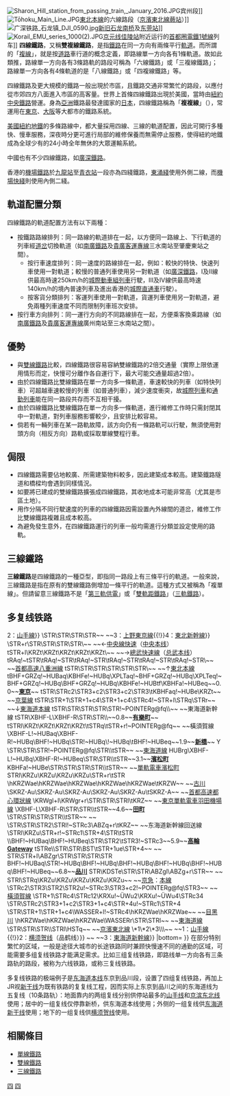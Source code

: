 {{unreferenced|time=2018-04-06}}
[[File:Sharon_Hill_station_from_passing_train,_January_2016.JPG|thumb]]宾州段]]
[[File:Tōhoku_Main_Line.JPG|thumb]][[東北本線|東北本線]]的六線路段（[[京濱東北線|京濱東北線]][[蕨站|蕨站]]）]]
[[File:广深铁路_石龙镇_DJI_0590.jpg|thumb]][[广九铁路石龙南桥|新旧石龙南桥]]及[[东莞站|东莞站]]]]
[[File:Korail_EMU_series_1000(2).JPG|thumb]][[京元线|京元线]][[佳陵站|佳陵站]]附近运行的[[首都圈電鐵1號線|首都圈電鐵1號線]]列车]]
'''四線鐵路'''，又稱'''雙複線鐵路'''，是指[[鐵路|鐵路]]在同一方向有兩條平行[[鐵軌|軌道]]。而所謂的「[[雙線鐵路|複線]]」，就是按[[道路|道路]]車行道的概念定義，即路線單一方向各有1條軌道。故如此類推，路線單一方向各有3條路軌的路段可稱為「六線鐵路」或「三複線鐵路」；路線單一方向各有4條軌道的是「八線鐵路」或「四複線鐵路」等。

四線鐵路及更大規模的鐵路一般出現於市區，且鐵路交通非常繁忙的路段，以應付從市郊四方八面進入市區的高客量。世界上首條四線鐵路出現於美國，當時由[[紐約中央鐵路|紐約中央鐵路]]營運。身為[[亞洲|亞洲]]鐵路最發達國家的[[日本|日本]]，四線鐵路稱為「'''複複線'''」（{{lang|ja|複々線／ふくふくせん}}），常運用在[[東京|東京]]、[[大阪市|大阪]]等大都市的鐵路系統。

[[美國|美國]][[紐約地鐵|紐約地鐵]]的多條路線中，都大量採用四線、三線的軌道配置，因此可開行多種快、慢車服務，深夜時分更可進行局部的維修保養而無需停止服務，使得紐約地鐵成為全球少有的24小時全年無休的大眾運輸系統。

中國也有不少四線鐵路，如[[廣深鐵路|廣深鐵路]]。

香港的[[大嶼山機場鐵路|機場鐵路]]於[[九龍站_(港鐵)|九龍站]]至[[青衣站|青衣站]]一段亦為四綫鐵路，[[東涌綫|東涌綫]]使用外側二線，而[[機場快綫_(港鐵)|機場快綫]]則使用內側二綫。

== 軌道配置分類 ==
四線鐵路的軌道配置方法有以下兩種：
* 按鐵路路線排列：同一路線的軌道排在一起，以方便同一路線上、下行軌道的列車經[[道岔|道岔]]切換軌道（如[[南廣鐵路|南廣鐵路]]及[[貴廣客運專線|貴廣客運專線]]三水南站至肇慶東站之間）。
** 按行車速度排列：同一速度的路線排在一起，例如：較快的特快、快速列車使用一對軌道；較慢的普通列車使用另一對軌道（如[[廣深鐵路|廣深鐵路]]，I及II線供最高時速250km/h的[[城際動車組列車|城際動車組列車]]行駛，III及IV線供最高時速140km/h的境內普速列車及進出香港的[[城際直通車|城際直通車]]行駛）。
** 按客貨分類排列：客運列車使用一對軌道，貨運列車使用另一對軌道，避免兩種列車速度不同而限制列車班次安排。
* 按行車方向排列：同一運行方向的不同路線排在一起，方便乘客換乘路線（如[[南廣鐵路|南廣鐵路]]及[[貴廣客運專線|貴廣客運專線]]廣州南站至三水南站之間）。

== 優勢 ==
* 與[[雙線鐵路|雙線鐵路]]比較，四線鐵路很容易容納雙線鐵路的2倍交通量（實際上限依運用情形而定，快慢可分離作各自運行下，最大可能交通量超過2倍）。
* 由於四線鐵路比雙線鐵路在單一方向多一條軌道，車速較快的列車（如特快列車）可超越車速較慢的列車（如普通列車），減少速度衝突，故[[城际铁路|城際列車]]和[[通勤列車|通勤列車]]能在同一路段共存而不互相干擾。
* 由於四線鐵路比雙線鐵路在單一方向多一條軌道，進行維修工作時只需封閉其中一對軌道，對列車服務影響較少，且安排比較容易。
* 倘若有一輛列車在某一路軌故障，該方向仍有一條路軌可以行駛，無須使用對頭方向（相反方向）路軌或採取單線雙程行車。

== 侷限 ==
* 四線鐵路需要佔地較廣、所需建築物料較多，因此建築成本較高。建築鐵路隧道和橋樑均會遇到同樣情況。
* 如要將已建成的雙線鐵路擴張成四線鐵路，其收地成本可能非常高（尤其是市區土地）。
* 用作分隔不同行駛速度的列車的四線鐵路因需設置內外線間的道岔，維修工作比雙線鐵路複雜且成本較高。
* 為避免發生意外，在四線鐵路運行的列車一般均需進行分類並設定使用的路軌。

== 三線鐵路 ==
{{main|三線鐵路}}
'''三線鐵路'''是四線鐵路的一種亞型，即指同一路段上有三條平行的軌道。一般來說，三線鐵路是指在原有的雙線鐵路側增加一條平行的軌道。這種方式又被稱為「複單線」。但請留意三線鐵路不是「[[軌道供電|第三軌供電]]」或「[[雙軌距|雙軌距鐵路]]」（[[第三軌|三軌鐵路]]）。

== 多复线铁路 ==
{{Routemap|collapse=yes|title=东京至品川间五复线示意图|title-bg=#0067c0|title-color=white|top=

* 距離是東京起計的營業距離
* [[File:BSicon_XBHF-L.svg|14px]][[File:BSicon_XBHF-R.svg|14px]]是可以[[跨月台轉車站|對面月台轉乘]]的[[四線鐵路#方向別複複線|方向別複複線]]的車站
|map=
\*1\*2\*3\*4~~ ~~{{BSsplit{{!}}1：[[京濱東北線|京濱東北線]]{{!}}2：[[山手線|山手線]]}}
\STR\STR\STR\STR~~ ~~{{BSsplit{{!}}3：[[上野東京線|上野東京線]]{{!}}4：[[東北新幹線|東北新幹線]]}}
\STR+r\STR\STR\STR\STR\~~ ~~←[[中央線快速|中央線快速]]（[[中央本线|中央本线]]）
tSTR+l\KRZt\KRZt\KRZt\KRZt\KRZt\~~ ~~→[[總武快速線|總武快速線]]（[[总武本线|总武本线]]）
tRAq!~tSTR\tRAq!~STR\tRAq!~STR\tRAq!~STR\tRAq!~STR\tRAq!~STR\~~ ~~[[首都高速八重洲線|首都高速八重洲線]]
tSTR\STR\STR\STR\STR\STR\~~ ~~↑[[東北本線|東北本線]]
tBHF+GRZq!~HUBaq\KBHFe!~HUBq\XPLTaq!~BHF+GRZq!~HUBq\XPLTeq!~BHF+GRZq!~HUBq\BHF+GRZq!~HUBq\KBHFe!~HUBtf\KBHFa!~HUBeq~~0.0~~'''[[東京站|東京]]'''~~ {{rint|tokyo|m}}
tSTR\STRc2\STR3+c2\STR3+c2\STR3\tKBHFaq!~HUBe\KRZt~~ ~~[[京葉線|京葉線]]
tSTR\STR+1\STR+1+c4\STR+1+c4\STRc4!~STR+l\STRq\STRr~~ ~~↓[[東海道本線|東海道本線]]
tSTR\STR\STR\STR\STR!~POINTERg@fq\\~~ ~~東海道新幹線
tSTR\XBHF-L\XBHF-R\STR\STR\\~~0.8~~'''[[有樂町站|有樂町]]'''~~ {{rint|tokyo|y}}
tSTRl\KRZt\KRZt\KRZt\KRZt\tSTRq\tSTR+r!~POINTERg@fq~~ ~~橫須賀線
\XBHF-L!~HUBaq\XBHF-R!~HUBq\BHF!~HUBq\STR!~HUBq\!~HUBq\tBHF!~HUBeq~~1.9~~'''[[新橋站_(日本)|新橋]]'''~~{{rint|tokyo|g}} {{rint|tokyo|a}} [[File:Yurikamome_line_symbol.svg|14px]]
\STR\STR\STR!~POINTERg@fq\STR\\tSTR~~ ~~[[東海道線_(JR東日本)|東海道線]]
HUBrg\XBHF-L!~HUBq\XBHF-R!~HUBeq\STR\STR\\tSTR~~3.1~~'''[[濱松町站|濱松町]]'''
KBHFa!~HUBe\STR\STR\STR\STR\\tSTR~~ ~~[[濱松町站|單軌電車濱松町]]
STRl\KRZu\KRZu\KRZu\KRZu\STR+r\tSTR
\hKRZWae\hKRZWae\hKRZWae\hKRZWae\hKRZWae\tKRZW~~ ~~[[澀谷川|古川]]
\SKRZ-Au\SKRZ-Au\SKRZ-Au\SKRZ-Au\SKRZ-Au\tSKRZ-A~~ ~~[[首都高速都心環狀線|首都高速都心環狀線]]
\KRWgl+l\KRWgr+r\STR\STR\STRl\tKRZ~~ ~~[[東京單軌電車羽田機場線|東京單軌電車羽田機場線]]
\XBHF-L\XBHF-R\STR\STR\\tSTR~~4.6~~'''[[田町站_(東京都)|田町]]'''
\STR\STR\STR\STR\\tSTR~~ ~~
\STR\STR\STR2\STRl!~STRc3\ABZq+r\tKRZ~~ ~~东海道新幹線回送線
\STRl\KRZu\STR+r!~STRc1\STR+4\STR\tSTR
\\BHF!~HUBaq\BHF!~HUBeq\STR\STR2\tSTR3!~STRc3~~5.9~~'''[[高輪Gateway站|高輪Gateway]]'''
tSTRe\\STR\STR\BST\tSTR+1ue\STR+4~~ ~~{{link-ja|田町車輛中心|田町車両センター}}
STR\STR+l\ABZgr\STR\STR\STR\STR
BHF!~HUBaq\STR!~HUBq\BHF!~HUBq\BHF!~HUBq\BHF!~HUBq\BHF!~HUBq\BHF!~HUBeq~~6.8~~'''[[品川站|品川]]'''
STR\KDSTe\STR\STR\ABZgl\ABZg+r\STR~~ ~~{{link-ja|東京綜合車輛中心#品川派出所|東京総合車両センター#品川派出所|東京綜合車輛中心品川派出所}}
STRl\STRq\KRZu\KRZu\KRZu\KRZu\KRZu~~ ~~[[京濱急行電鐵|京急]]：[[京急本線|本線]]
\STRc2\STR3\STR2\STR2u!~STRc3\STR3+c2!~POINTERg@fq\STR3~~ ~~[[橫須賀線|橫須賀線]]
\STR+1\STRc4\STRc12\KRXu!~ÜWu2\KRXu!~ÜWu4\STRc34
\STR\STRc2\STR3+1+c2\STR3+1+c4\STR+4u!~STRc1\STR+4
\STR\STR+1\STR+1+c4\WASSER+l!~STRc4\hKRZWae\hKRZWae~~ ~~[[目黑川|目黑川]]
\hKRZWae\hKRZWae\hKRZWae\WASSERr\STR\STRl~~ ~~[[東海道線_(JR東日本)|東海道線]]
\STR\STR\STR\\STRl\HSTq~~ ~~[[京濱東北線|京濱東北線]]
\*1\*2\*3\\\~~ ~~{{BSsplit{{!}}1：[[山手線|山手線]]{{!}}2：[[横须贺线|横须贺线]]（品鹤线）}}
~~ ~~{{BSsplit{{!}}3：[[東海道新幹線|東海道新幹線]]}}
|bottom=
}}
在部分特别繁忙的区域，一般是途径大城市的长途铁路同时兼顾快慢速不同的通勤的区域，可能需要多组复线铁路才能满足需求。比如三组复线铁路，即路线单一方向各有三条路轨的路段，被称为六线铁路，或称三复线铁路。

多复线铁路的极端例子是[[东海道本线|东海道本线]]东京到品川段，设置了四组复线铁路，再加上JR视[[新干线|新干线]]为既有铁路的复复线工程，因而实际上东京到品川之间的东海道线为五复线（10条路轨）：地面靠内的两组复线分别供停站最多的[[山手线|山手线]]和[[京滨东北线|京滨东北线]]使用；居中的一组复线仅停靠新桥，供东海道本线使用；外侧的一组复线供[[东海道新干线|东海道新干线]]使用；地下的一组复线供[[横须贺线|横须贺线]]使用。

== 相關條目 ==
*[[單線鐵路|單線鐵路]]
*[[雙線鐵路|雙線鐵路]]
*[[三線鐵路|三線鐵路]]
{{鐵路}}
{{鐵道線路配置}}
{{Portal bar|交通|鐵路}}
[[Category:鐵路軌道|四]]
[[Category:鐵路運作|四]]